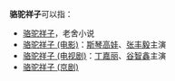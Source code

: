 '''骆驼祥子'''可以指：

* [[骆驼祥子|骆驼祥子]]，老舍小说
* [[骆驼祥子_(电影)|骆驼祥子 (电影)]]：[[斯琴高娃|斯琴高娃]]、[[张丰毅|张丰毅]]主演
* [[骆驼祥子_(电视剧)|骆驼祥子 (电视剧)]]：[[丁嘉丽|丁嘉丽]]、[[谷智鑫|谷智鑫]]主演
* [[骆驼祥子_(京剧)|骆驼祥子 (京剧)]]

{{disambig|L|Cat=四字作品消歧义}}